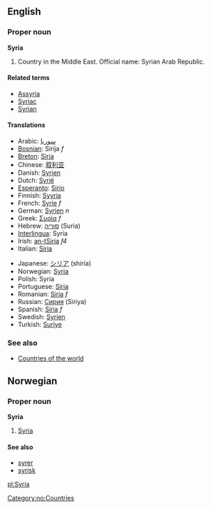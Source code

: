 ==English==

===Proper noun===
'''Syria'''

# Country in the Middle East. Official name: Syrian Arab Republic.

====Related terms====
*[[Assyria]]
*[[Syriac]]<!-- capitalised? -->
*[[Syrian]]

====Translations====
{{top}}
*Arabic: [[سوريا]]
*[[Bosnian]]: Sirija ''f''
*[[Breton]]: [[Siria]]
*Chinese: [[叙利亚]]
*Danish: [[Syrien]]
*Dutch: [[Syrië]]
*[[Esperanto]]: [[Sirio]]
*Finnish: [[Syyria]]
*French: [[Syrie]] ''f''
*German: [[Syrien]] ''n''
*Greek: [[Συρία]] ''f''
*Hebrew: [[סוריה]] (Suria)
*[[Interlingua]]: Syria
*Irish: [[an-tSiria]] ''f4''
*Italian: [[Siria]]
{{mid}}
*Japanese: [[シリア]] (shiria)
*Norwegian: [[#Norwegian|Syria]]
*Polish: Syria
*Portuguese: [[Síria]]
*Romanian: [[Siria]] ''f''
*Russian: [[Сирия]] (Siriya)
*Spanish: [[Siria]] ''f''
*Swedish: [[Syrien]]
*Turkish: [[Suriye]]
{{bottom}}

===See also===
*[[Countries of the world]]

==Norwegian==
===Proper noun===
[[Category:no:Countries]]
'''Syria'''
#[[#English|Syria]]
====See also====
*[[syrer]]
*[[syrisk]]

[[pl:Syria]]